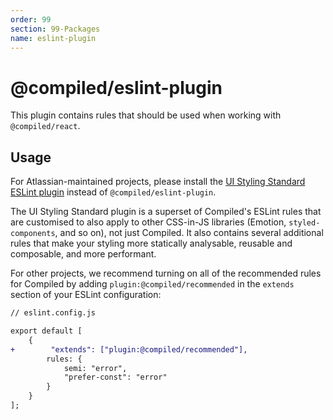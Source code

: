 ```yaml
---
order: 99
section: 99-Packages
name: eslint-plugin
---
```


# @compiled/eslint-plugin

This plugin contains rules that should be used when working with `@compiled/react`.

## Usage

For Atlassian-maintained projects, please install the [UI Styling Standard ESLint plugin](https://atlassian.design/components/eslint-plugin-ui-styling-standard/) instead of `@compiled/eslint-plugin`.

The UI Styling Standard plugin is a superset of Compiled's ESLint rules that are customised to also apply to other CSS-in-JS libraries (Emotion, `styled-components`, and so on), not just Compiled. It also contains several additional rules that make your styling more statically analysable, reusable and composable, and more performant.

For other projects, we recommend turning on all of the recommended rules for Compiled by adding `plugin:@compiled/recommended` in the `extends` section of your ESLint configuration:

```diff
// eslint.config.js

export default [
    {
+        "extends": ["plugin:@compiled/recommended"],
        rules: {
            semi: "error",
            "prefer-const": "error"
        }
    }
];
```
